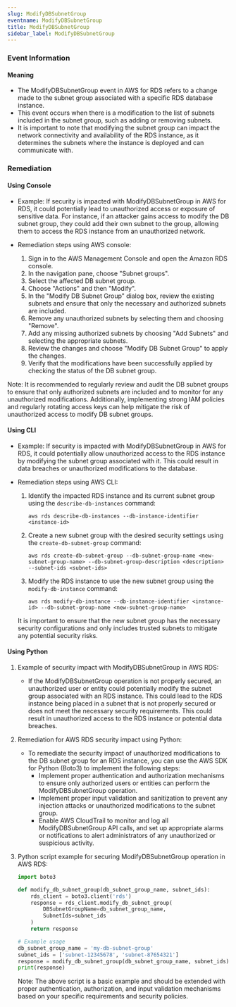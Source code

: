 ```yaml
--- 
slug: ModifyDBSubnetGroup
eventname: ModifyDBSubnetGroup
title: ModifyDBSubnetGroup
sidebar_label: ModifyDBSubnetGroup
---
```

                       
### Event Information

#### Meaning

- The ModifyDBSubnetGroup event in AWS for RDS refers to a change made to the subnet group associated with a specific RDS database instance.
- This event occurs when there is a modification to the list of subnets included in the subnet group, such as adding or removing subnets.
- It is important to note that modifying the subnet group can impact the network connectivity and availability of the RDS instance, as it determines the subnets where the instance is deployed and can communicate with.

### Remediation

#### Using Console

- Example: If security is impacted with ModifyDBSubnetGroup in AWS for RDS, it could potentially lead to unauthorized access or exposure of sensitive data. For instance, if an attacker gains access to modify the DB subnet group, they could add their own subnet to the group, allowing them to access the RDS instance from an unauthorized network.

- Remediation steps using AWS console:
  1. Sign in to the AWS Management Console and open the Amazon RDS console.
  2. In the navigation pane, choose "Subnet groups".
  3. Select the affected DB subnet group.
  4. Choose "Actions" and then "Modify".
  5. In the "Modify DB Subnet Group" dialog box, review the existing subnets and ensure that only the necessary and authorized subnets are included.
  6. Remove any unauthorized subnets by selecting them and choosing "Remove".
  7. Add any missing authorized subnets by choosing "Add Subnets" and selecting the appropriate subnets.
  8. Review the changes and choose "Modify DB Subnet Group" to apply the changes.
  9. Verify that the modifications have been successfully applied by checking the status of the DB subnet group.

Note: It is recommended to regularly review and audit the DB subnet groups to ensure that only authorized subnets are included and to monitor for any unauthorized modifications. Additionally, implementing strong IAM policies and regularly rotating access keys can help mitigate the risk of unauthorized access to modify DB subnet groups.

#### Using CLI

- Example: If security is impacted with ModifyDBSubnetGroup in AWS for RDS, it could potentially allow unauthorized access to the RDS instance by modifying the subnet group associated with it. This could result in data breaches or unauthorized modifications to the database.

- Remediation steps using AWS CLI:
  1. Identify the impacted RDS instance and its current subnet group using the `describe-db-instances` command:
     ```
     aws rds describe-db-instances --db-instance-identifier <instance-id>
     ```

  2. Create a new subnet group with the desired security settings using the `create-db-subnet-group` command:
     ```
     aws rds create-db-subnet-group --db-subnet-group-name <new-subnet-group-name> --db-subnet-group-description <description> --subnet-ids <subnet-ids>
     ```

  3. Modify the RDS instance to use the new subnet group using the `modify-db-instance` command:
     ```
     aws rds modify-db-instance --db-instance-identifier <instance-id> --db-subnet-group-name <new-subnet-group-name>
     ```

  It is important to ensure that the new subnet group has the necessary security configurations and only includes trusted subnets to mitigate any potential security risks.

#### Using Python

1. Example of security impact with ModifyDBSubnetGroup in AWS RDS:
   - If the ModifyDBSubnetGroup operation is not properly secured, an unauthorized user or entity could potentially modify the subnet group associated with an RDS instance. This could lead to the RDS instance being placed in a subnet that is not properly secured or does not meet the necessary security requirements. This could result in unauthorized access to the RDS instance or potential data breaches.

2. Remediation for AWS RDS security impact using Python:
   - To remediate the security impact of unauthorized modifications to the DB subnet group for an RDS instance, you can use the AWS SDK for Python (Boto3) to implement the following steps:
     - Implement proper authentication and authorization mechanisms to ensure only authorized users or entities can perform the ModifyDBSubnetGroup operation.
     - Implement proper input validation and sanitization to prevent any injection attacks or unauthorized modifications to the subnet group.
     - Enable AWS CloudTrail to monitor and log all ModifyDBSubnetGroup API calls, and set up appropriate alarms or notifications to alert administrators of any unauthorized or suspicious activity.

3. Python script example for securing ModifyDBSubnetGroup operation in AWS RDS:
   ```python
   import boto3

   def modify_db_subnet_group(db_subnet_group_name, subnet_ids):
       rds_client = boto3.client('rds')
       response = rds_client.modify_db_subnet_group(
           DBSubnetGroupName=db_subnet_group_name,
           SubnetIds=subnet_ids
       )
       return response

   # Example usage
   db_subnet_group_name = 'my-db-subnet-group'
   subnet_ids = ['subnet-12345678', 'subnet-87654321']
   response = modify_db_subnet_group(db_subnet_group_name, subnet_ids)
   print(response)
   ```
   Note: The above script is a basic example and should be extended with proper authentication, authorization, and input validation mechanisms based on your specific requirements and security policies.


 